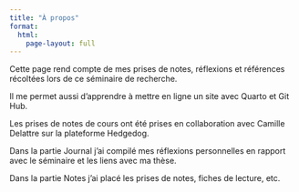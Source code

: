 ```yaml
---
title: "À propos"
format:
  html:
    page-layout: full
---
```


Cette page rend compte de mes prises de notes, réflexions et références récoltées lors de ce séminaire de recherche. 

Il me permet aussi d'apprendre à mettre en ligne un site avec Quarto et Git Hub. 

Les prises de notes de cours ont été prises en collaboration avec Camille Delattre sur la plateforme Hedgedog. 

Dans la partie Journal j'ai compilé mes réflexions personnelles en rapport avec le séminaire et les liens avec ma thèse. 

Dans la partie Notes j'ai placé les prises de notes, fiches de lecture, etc.
